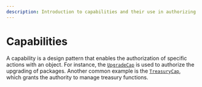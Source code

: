 ```yaml
---
description: Introduction to capabilities and their use in authorizing actions within the Move language.
---
```



# Capabilities

A capability is a design pattern that enables the authorization of specific actions with an object.
For instance,
the [`UpgradeCap`](../package-upgrades/upgrade.mdx#upgrade-requirements) is used to authorize the upgrading of packages.
Another common example is the [`TreasuryCap`](../../../../references/framework/iota-framework/coin.mdx#resource-treasurycap),
which grants the authority to manage treasury functions.

```move file=<rootDir>/docs/examples/move/move-overview/patterns/capabilities.move
```

<Quiz questions={questions} />